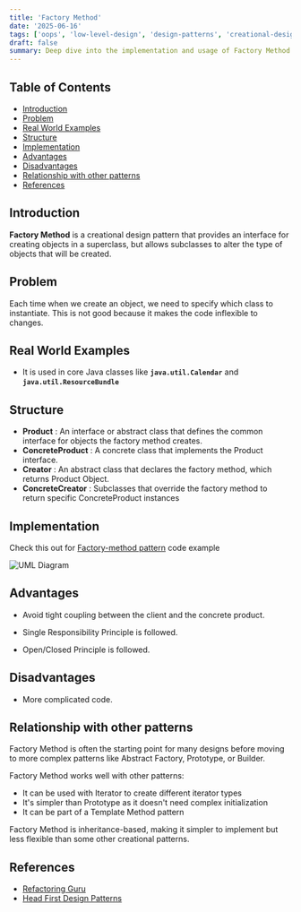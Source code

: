 ```yaml
---
title: 'Factory Method'
date: '2025-06-16'
tags: ['oops', 'low-level-design', 'design-patterns', 'creational-design-patterns']
draft: false
summary: Deep dive into the implementation and usage of Factory Method Design Pattern in Java.
---
```


## Table of Contents

- [Introduction](#introduction)
- [Problem](#problem)
- [Real World Examples](#real-world-examples)
- [Structure](#structure)
- [Implementation](#implementation)
- [Advantages](#advantages)
- [Disadvantages](#disadvantages)
- [Relationship with other patterns](#relationship-with-other-patterns)
- [References](#references)

## Introduction

**Factory Method** is a creational design pattern that provides an interface for creating objects in a superclass, but allows subclasses to alter the type of objects that will be created.

## Problem

Each time when we create an object, we need to specify which class to instantiate. This is not good because it makes the code inflexible to changes.

## Real World Examples

- It is used in core Java classes like **`java.util.Calendar`** and **`java.util.ResourceBundle`**

## Structure

- **Product** : An interface or abstract class that defines the common interface for objects the factory method creates.
- **ConcreteProduct** : A concrete class that implements the Product interface.
- **Creator** : An abstract class that declares the factory method, which returns Product Object.
- **ConcreteCreator** : Subclasses that override the factory method to return specific ConcreteProduct instances

## Implementation

Check this out for [Factory-method pattern](https://github.com/iraianbuuu/design-patterns/tree/main/creational-design-patterns/factory-method)
code example

![UML Diagram](/static/images/design-patterns/factory-method-uml-diagram.png)

## Advantages

- Avoid tight coupling between the client and the concrete product.

- Single Responsibility Principle is followed.

- Open/Closed Principle is followed.

## Disadvantages

- More complicated code.

## Relationship with other patterns

Factory Method is often the starting point for many designs before moving to more complex patterns like Abstract Factory, Prototype, or Builder.

Factory Method works well with other patterns:

- It can be used with Iterator to create different iterator types
- It's simpler than Prototype as it doesn't need complex initialization
- It can be part of a Template Method pattern

Factory Method is inheritance-based, making it simpler to implement but less flexible than some other creational patterns.

## References

- [Refactoring Guru](https://refactoring.guru/design-patterns/factory-method)
- [Head First Design Patterns](https://www.oreilly.com/library/view/head-first-design/0596007124/)
